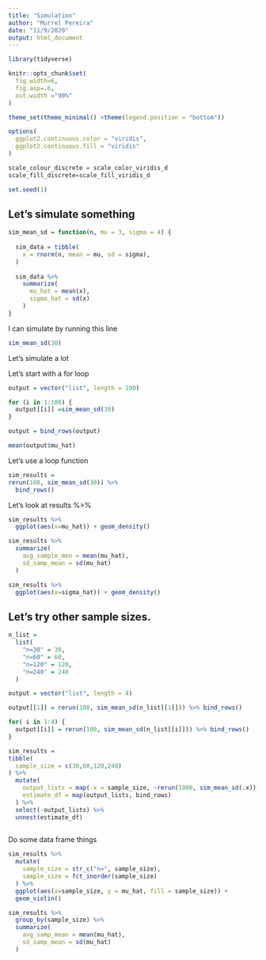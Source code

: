 ```yaml
---
title: "Simulation"
author: "Murrel Pereira"
date: "11/9/2020"
output: html_document
---
```


```r
library(tidyverse)

knitr::opts_chunk$set(
  fig.width=6,
  fig.asp=.6,
  out.width ="90%"
)

theme_set(theme_minimal() +theme(legend.position = "bottom"))

options(
  ggplot2.continuous.color = "viridis",
  ggplot2.continuous.fill = "viridis"
)

scale_colour_discrete = scale_color_viridis_d
scale_fill_discrete=scale_fill_viridis_d

set.seed(1)
```

## Let's simulate something

```r
sim_mean_sd = function(n, mu = 3, sigma = 4) {
  
  sim_data = tibble(
    x = rnorm(n, mean = mu, sd = sigma),
  )
  
  sim_data %>% 
    summarize(
      mu_hat = mean(x),
      sigma_hat = sd(x)
    )
}
```

I can simulate by running this line
```r
sim_mean_sd(30)
```

Let's simulate a lot

Let's start with a for loop
```r
output = vector("list", length = 100)

for (i in 1:100) {
  output[[i]] =sim_mean_sd(30)
}

output = bind_rows(output)

mean(output$mu_hat)
```

Let's use a loop function

```r
sim_results =
rerun(100, sim_mean_sd(30)) %>% 
  bind_rows()
```

Let's look at results %>% 

```r
sim_results %>% 
  ggplot(aes(x=mu_hat)) + geom_density()

sim_results %>% 
  summarize(
    avg_sample_men = mean(mu_hat),
    sd_samp_mean = sd(mu_hat)
  )

sim_results %>% 
  ggplot(aes(x=sigma_hat)) + geom_density()
```

## Let's try other sample sizes.

```r
n_list =
  list(
    "n=30" = 30,
    "n=60" = 60,
    "n=120" = 120,
    "n=240" = 240
  )

output = vector("list", length = 4)

output[[1]] = rerun(100, sim_mean_sd(n_list[[1]])) %>% bind_rows()

for( i in 1:4) {
  output[[i]] = rerun(100, sim_mean_sd(n_list[[i]])) %>% bind_rows()
}
```

```r
sim_results = 
tibble(
  sample_size = c(30,60,120,240)
) %>% 
  mutate(
    output_lists = map(.x = sample_size, ~rerun(1000, sim_mean_sd(.x))),
    estimate_df = map(output_lists, bind_rows)
  ) %>% 
  select(-output_lists) %>% 
  unnest(estimate_df)
  
```

Do some data frame things

```r
sim_results %>% 
  mutate(
    sample_size = str_c("n=", sample_size),
    sample_size = fct_inorder(sample_size)
  ) %>% 
  ggplot(aes(x=sample_size, y = mu_hat, fill = sample_size)) + 
  geom_violin()
```

```r
sim_results %>% 
  group_by(sample_size) %>% 
  summarize(
    avg_samp_mean = mean(mu_hat),
    sd_samp_mean = sd(mu_hat)
  )
```

